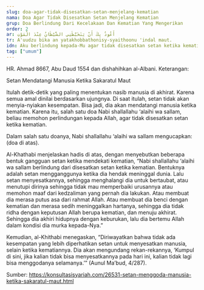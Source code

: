 ```yaml
---
slug: doa-agar-tidak-disesatkan-setan-menjelang-kematian
nama: Doa Agar Tidak Disesatkan Setan Menjelang Kematian
grup: Doa Berlindung Dari Kecelakaan Dan Kematian Yang Mengerikan
order: 2
ar: أَعُوذُ بِكَ أَنْ يَتَخَبَّطَنِي الشَّيْطَانُ عِنْدَ الْمَوْتِ
tr: A'uudzu bika an yatakhobbathonisy-syaithoonu 'indal maut.
idn: Aku berlindung kepada-Mu agar tidak disesatkan setan ketika kematian.
tag: ["umum"]
---
```


HR. Ahmad 8667, Abu Daud 1554 dan dishahihkan al-Albani.
Keterangan:

Setan Mendatangi Manusia Ketika Sakaratul Maut

Itulah detik-detik yang paling menentukan nasib manusia di akhirat. Karena semua amal dinilai berdasarkan ujungnya. Di saat itulah, setan tidak akan menyia-nyiakan kesempatan. Bisa jadi, dia akan mendatangi manusia ketika kematian. Karena itu, salah satu doa Nabi shallallahu ‘alaihi wa sallam, beliau memohon perlindungan kepada Allah, agar tidak disesatkan setan ketika kematian.

Dalam salah satu doanya, Nabi shallallahu ‘alaihi wa sallam mengucapkan: (doa di atas).

Al-Khathabi menjelaskan hadis di atas, dengan menyebutkan beberapa bentuk gangguan setan ketika mendekati kematian, “Nabi shallallahu ‘alaihi wa sallam berlindung dari disesatkan setan ketika kematian. Bentuknya adalah setan mengganggunya ketika dia hendak meninggal dunia. Lalu setan menyesatkannya, sehingga menghalangi dia untuk bertaubat, atau menutupi dirinya sehingga tidak mau memperbaiki urusannya atau memohon maaf dari kedzaliman yang pernah dia lakukan. Atau membuat dia merasa putus asa dari rahmat Allah. Atau membuat dia benci dengan kematian dan merasa sedih meninggalkan hartanya, sehingga dia tidak ridha dengan keputusan Allah berupa kematian, dan menuju akhirat. Sehingga dia akhiri hidupnya dengan keburukan, lalu dia bertemu Allah dalam kondisi dia murka kepada-Nya.”

Kemudian, al-Khithabi menegaskan, “Diriwayatkan bahwa tidak ada kesempatan yang lebih diperhatikan setan untuk menyesatkan manusia, selain ketika kematiannya. Dia akan mengundang rekan-rekannya, ‘Kumpul di sini, jika kalian tidak bisa menyesatkannya pada hari ini, kalian tidak lagi bisa menggodanya selamanya.’” (Aunul Ma’bud, 4/287).


Sumber: https://konsultasisyariah.com/26531-setan-menggoda-manusia-ketika-sakaratul-maut.html
